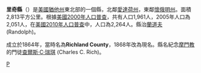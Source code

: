 {{noteTA
|T=zh-hans:里奇县 (犹他州); zh-hant:瑞琪縣;
|1=zh-hans:里奇; zh-hant:瑞琪;
}}
<!--[[File:Map_of_Utah_highlighting_Rich_County.svg|200px]]-->
{{Infobox U.S. County
| county = 瑞琪縣
| state = 猶他州
| en county = Rich County
| en state = Utah
| seal  
| seallink 
| map size = 150
| founded year = 1868
| seat wl = Randolph
| largest city wl = Randolph
| area mi = 1,086
| area km = 2,813
| area land mi = 1,029
| area land km = 2,664
| area water mi = 58
| area water km = 150
| area percentage = 5.32%
| census yr = 2000 
| pop = 1,961
| density mi  
| density km  
| time zone  
| UTC offset 
| DST offset 
| footnotes  
| web
| named for = [[Charles_C._Rich|Charles C. Rich]]
}}
'''里奇縣'''（{{lang-en|Rich County}}）是[[美國|美國]][[猶他州|猶他州]]東北部的一個縣，北鄰[[愛達荷州|愛達荷州]]，東鄰[[懷俄明州|懷俄明州]]。面積2,813平方公里。根據[[美國2000年人口普查|美國2000年人口普查]]，共有人口1,961人，2005年人口為2,051人，在[[美國2010年人口普查|美國2010年人口普查]]中，人口為2,264人。縣治[[蘭道夫_(猶他州)|蘭道夫]] (Randolph)。

成立於1864年，當時名為'''Richland County'''，1868年改為現名。縣名紀念[[摩門教|摩門教]]的門徒[[查爾斯·C·瑞琪|查爾斯·C·瑞琪]] (Charles C. Rich)。

{{Utah}}
{{Utah-stub}}

[[Category:猶他州行政區劃|P]]